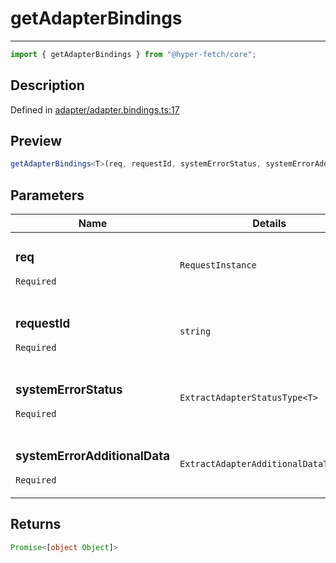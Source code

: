 # getAdapterBindings

<div class="api-docs__separator" data-reactroot="">

---

</div><div class="api-docs__import" data-reactroot="">

```ts
import { getAdapterBindings } from "@hyper-fetch/core";
```

</div><div class="api-docs__section">

## Description

</div><div class="api-docs__description"><span class="api-docs__do-not-parse">

</span></div><p class="api-docs__definition">

Defined in
[adapter/adapter.bindings.ts:17](https://github.com/BetterTyped/hyper-fetch/blob/c44d728f/packages/core/src/adapter/adapter.bindings.ts#L17)

</p><div class="api-docs__section">

## Preview

</div><div class="api-docs__preview fn">

```ts
getAdapterBindings<T>(req, requestId, systemErrorStatus, systemErrorAdditionalData);
```

</div><div class="api-docs__section">

## Parameters

</div>
<div class="api-docs__parameters">
<table>
<thead><tr><th>Name</th><th>Details</th></tr></thead>
<tbody><tr param-data="req"><td class="api-docs__param-name required">

### req

`Required`

</td><td class="api-docs__param-type">

`RequestInstance`

</td></tr><tr param-data="requestId"><td class="api-docs__param-name required">

### requestId

`Required`

</td><td class="api-docs__param-type">

`string`

</td></tr><tr param-data="systemErrorStatus"><td class="api-docs__param-name required">

### systemErrorStatus

`Required`

</td><td class="api-docs__param-type">

`ExtractAdapterStatusType<T>`

</td></tr><tr param-data="systemErrorAdditionalData"><td class="api-docs__param-name required">

### systemErrorAdditionalData

`Required`

</td><td class="api-docs__param-type">

`ExtractAdapterAdditionalDataType<T>`

</td></tr></tbody></table></div><div class="api-docs__section">

## Returns

</div><div class="api-docs__returns">

```ts
Promise<[object Object]>
```

</div>
